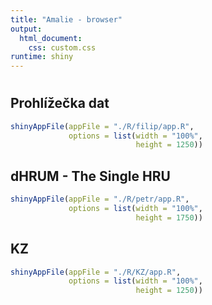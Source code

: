 ```yaml
---
title: "Amalie - browser"
output: 
  html_document:
    css: custom.css
runtime: shiny
---
```


# {.tabset}
## Prohlížečka dat

```r
shinyAppFile(appFile = "./R/filip/app.R",
             options = list(width = "100%",
                            height = 1250))
```

## dHRUM - The Single HRU 

```r
shinyAppFile(appFile = "./R/petr/app.R",
             options = list(width = "100%",
                            height = 1750))
```

## KZ

```r
shinyAppFile(appFile = "./R/KZ/app.R",
             options = list(width = "100%",
                            height = 1250))
```
<!-- ## dHRUM - HRU jednotka -->

<!-- ```{r eleni, echo = FALSE, message = FALSE, warning = FALSE} -->
<!-- shinyAppFile(appFile = "./R/eleni/app.R", -->
<!--              options = list(width = "100%", -->
<!--                             height = 1000)) -->
<!-- ``` -->


